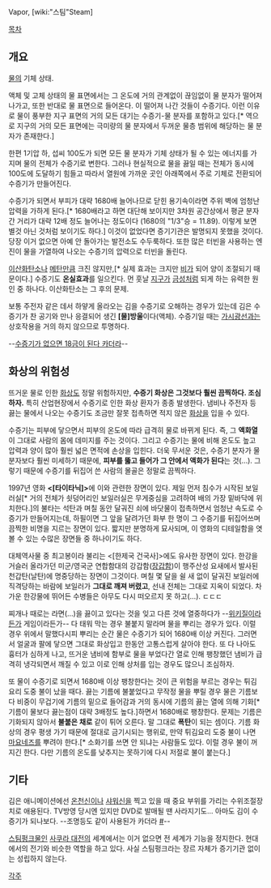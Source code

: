 Vapor, [wiki:"스팀"Steam]

[[목차]]
== 개요 ==
[[물]]의 기체 상태.
 
액체 및 고체 상태의 물 표면에서는 그 온도에 거의 관계없이 끊임없이 물 분자가 떨어져 나가고, 또한 반대로 물 표면으로 들어온다. 이 떨어져 나간 것들이 수증기다. 이런 이유로 물이 풍부한 지구 표면의 거의 모든 대기는 수증기-물 분자를 포함하고 있다.[* 역으로 지구의 거의 모든 표면에는 극미량의 물 분자에서 두꺼운 물층 범위에 해당하는 물 분자가 존재한다.]

한편 1기압 하, 섭씨 100도가 되면 모든 물 분자가 기체 상태가 될 수  있는 에너지를 가지며 물의 전체가 수증기로 변한다. 그러나 현실적으로 물을 끓일 때는 전체가 동시에 100도에 도달하기 힘들고 따라서 열원에 가까운 곳인 아래쪽에서 주로 기체로 전환되어 수증기가 만들어진다.

수증기가 되면서 부피가 대략 1680배 늘어나므로 닫힌 용기속이라면 주위 벽에 엄청난 압력을 가하게 된다.[* 1680배라고 하면 대단해 보이지만 3차원 공간상에서 평균 분자간 거리가 대략 12배 정도 늘어나는 정도이다 (1680의 "1/3"승 = 11.89). 이렇게 보면 별것 아닌 것처럼 보이기도 하다.] 이것이 없었다면 증기기관은 발명되지 못했을 것이다. 당장 이거 없으면 아예 안 돌아가는 발전소도 수두룩하다. 또한 많은 터빈을 사용하는 엔진이 물을 가열하여 나오는 수증기의 압력으로 터빈을 돌린다. 

[[이산화탄소]]나 [[메탄]]만큼 크진 않지만,[* 실제 효과는 크지만 [[비]]가 되어 양이 조절되기 때문이다.] 수증기도 '''온실효과'''를 일으킨다. 먼 훗날 [[지구]]가 [[금성]]처럼 되게 하는 유력한 원인 중 하나다. 이산화탄소는 그 후의 문제.

보통 주전자 같은 데서 하얗게 올라오는 김을 수증기로 오해하는 경우가 있는데 김은 수증기가 찬 공기와 만나 응결되어 생긴 '''[물]방울'''이다(액체). 수증기일 때는 [[가시광선]]과는 상호작용을 거의 하지 않으므로 투명하다.

--[[노 게임 노 라이프|수증기가 없으면 18금이 된다 카더라]]--

== 화상의 위험성 ==
뜨거운 물로 인한 [[화상]]도 정말 위험하지만, '''수증기 화상은 그것보다 훨씬 끔찍하다. 조심하자.''' 특히 산업현장에서 수증기로 인한 화상 환자가 종종 발생한다. 냄비나 주전자 등 끓는 물에서 나오는 수증기도 조금만 잘못 접촉하면 적지 않은 [[화상]]을 입을 수 있다.

수증기는 피부에 닿으면서 피부의 온도에 따라 급격히 물로 바뀌게 된다. 즉, 그 '''액화열'''이 그대로 사람의 몸에 데미지를 주는 것이다. 그리고 수증기는 물에 비해 온도도 높고 압력과 양이 많아 훨씬 넓은 면적에 손상을 입힌다. 더욱 무서운 것은, 수증기 분자가 물 분자보다 훨씬 미세하기 때문에, '''피부를 뚫고 들어가 그 안에서 액화가 된다'''는 것(…). 그렇기 때문에 수증기를 뒤집어 쓴 사람의 몰골은 정말로 끔찍하다.

1997년 영화 '''<[타이타닉]>'''에 이와 관련한 장면이 있다. 제일 먼저 침수가 시작된 보일러실[* 거의 전체가 쇳덩어리인 보일러실은 무게중심을 고려하여 배의 가장 밑바닥에 위치한다.]의 불타는 석탄과 며칠 동안 달궈진 쇠에 바닷물이 접촉하면서 엄청난 속도로 수증기가 만들어지는데, 하필이면 그 앞을 달려가던 화부 한 명이 그 수증기를 뒤집어쓰며 끔찍한 비명을 지르는 장면이 있다. 짧지만 분명하게 묘사되며, 이 영화의 디테일함을 엿볼 수 있는 수많은 장면들 중 하나이기도 하다.

대체역사물 중 최고봉이라 불리는 <[한제국 건국사]>에도 유사한 장면이 있다. 한강을 거슬러 올라가던 미군/영국군 연합함대의 강갑함([[장갑함]])이 행주산성 요새에서 발사된 천갑탄(날탄)에 명중당하는 장면이 그것이다. 며칠 몇 달을 쉴 새 없이 달궈진 보일러에 직격당하는 바람에 보일러가 '''그대로 깨져 버렸고''', 선내 전체는 그대로 지옥이 되었다. 차가운 한강물에 뛰어든 수병들은 아무도 다시 떠오르지 못 하고(…). ㄷㄷㄷ

찌개나 때로는 라면(…)을 끓이고 있다는 것을 잊고 다른 것에 열중하다가 --[[위키질]]이라든가 게임이라든가-- 다 태워 막는 경우 불붙지 말라며 물을 뿌리는 경우가 있다. 이럴 경우 위에서 말했다시피 뿌리는 순간 물은 수증기가 되어 1680배 이상 커진다. 그러면서 얼굴과 팔에 닿으면 그대로 화상입고 한동안 고통스럽게 살아야 한다. 또 다 나아도 흉터가 심하게 나고, 뜨거운 냄비에 함부로 물을 부었다간 열로 인해 팽창했던 냄비가 급격히 냉각되면서 깨질 수 있고 이로 인해 상처를 입는 경우도 많으니 조심하자.

또 물이 수증기로 되면서 1680배 이상 팽창한다는 것이 큰 위험을 부르는 경우는 튀김요리 도중 불이 났을 때다. 끓는 기름에 불붙었다고 무작정 물을 뿌릴 경우 물은 기름보다 비중이 무겁기에 기름의 밑으로 들어감과 거의 동시에 기름의 끓는 열에 의해 기화[* 기름이 물보다 끓는점이 대략 3배정도 높다.]하면서 1680배로 팽창한다. 문제는 기름은 기화되지 않아서 '''불붙은 채로''' 같이 튀어 오른다. 말 그대로 '''폭탄'''이 되는 셈이다. 기름 화상의 경우 평생 가기 때문에 절대로 금기시되는 행위로, 만약 튀김요리 도중 불이 나면 [[마요네즈]]를 뿌려야 한다.[* 소화기를 쓰면 안 되냐는 사람들도 있다. 이럴 경우 불이 꺼지긴 한다. 다만 기름의 온도를 낮추지는 못하기에 다시 저절로 불이 붙는다.]

== 기타 ==
김은 애니메이션에선 [[온천신]]이나 [[샤워신]]을 찍고 있을 때 중요 부위를 가리는 수위조절장치로 애용된다. TV방영 당시엔 있지만 DVD로 발매될 땐 사라지기도... 아마도 김이 수증기가 되나보다. --조명등도 같이 사용된가 카더라 [http://tvple.com/108682 #]--

[[스팀펑크]]물인 [[사쿠라 대전]]의 세계에서는 이거 없으면 전 세계가 기능을 정지한다. 현대에서의 전기와 비슷한 역할을 하고 있다. 사실 스팀펑크라는 장르 자체가 증기기관 없이는 성립하지 않는다.


[[각주]]
